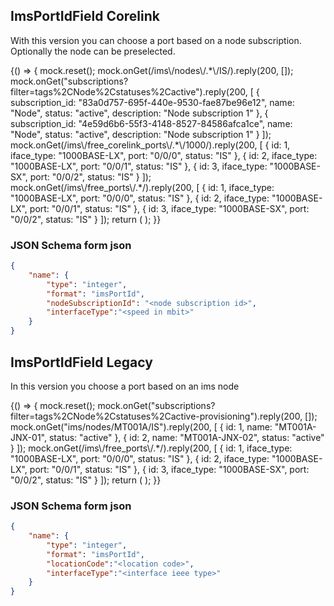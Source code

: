 

<Meta title="Uniforms/ImsPortIdField" component={ImsPortIdField} />

## ImsPortIdField Corelink

With this version you can choose a port based on a node subscription. Optionally the node can be preselected.

<Story name="ImsPortIdFieldCorelink">
    {() => {
        mock.reset();
        mock.onGet(/ims\/nodes\/.*\/IS/).reply(200, []);
        mock.onGet("subscriptions?filter=tags%2CNode%2Cstatuses%2Cactive").reply(200, [
            {
                subscription_id: "83a0d757-695f-440e-9530-fae87be96e12",
                name: "Node",
                status: "active",
                description: "Node subscription 1"
            },
            {
                subscription_id: "4e59d6b6-55f3-4148-8527-84586afca1ce",
                name: "Node",
                status: "active",
                description: "Node subscription 1"
            }
        ]);
        mock.onGet(/ims\/free_corelink_ports\/.*\/1000/).reply(200, [
            { id: 1, iface_type: "1000BASE-LX", port: "0/0/0", status: "IS" },
            { id: 2, iface_type: "1000BASE-LX", port: "0/0/1", status: "IS" },
            { id: 3, iface_type: "1000BASE-SX", port: "0/0/2", status: "IS" }
        ]);
        mock.onGet(/ims\/free_ports\/.*/).reply(200, [
            { id: 1, iface_type: "1000BASE-LX", port: "0/0/0", status: "IS" },
            { id: 2, iface_type: "1000BASE-LX", port: "0/0/1", status: "IS" },
            { id: 3, iface_type: "1000BASE-SX", port: "0/0/2", status: "IS" }
        ]);
        return (
            <UserInputContainer
                stepUserInput={createForm({
                    name: {
                        type: "integer",
                        format: "imsPortId",
                        interfaceType: "1000",
                        nodeSubscriptionId: boolean("Filter on node subscription", false)
                            ? "83a0d757-695f-440e-9530-fae87be96e12"
                            : undefined
                    }
                })}
            />
        );
    }}
</Story>

### JSON Schema form json

```Json
{
    "name": {
        "type": "integer",
        "format": "imsPortId",
        "nodeSubscriptionId": "<node subscription id>",
        "interfaceType":"<speed in mbit>"
    }
}
```

## ImsPortIdField Legacy

In this version you choose a port based on an ims node

<Story name="ImsPortIdFieldLegacy">
    {() => {
        mock.reset();
        mock.onGet("subscriptions?filter=tags%2CNode%2Cstatuses%2Cactive-provisioning").reply(200, []);
        mock.onGet("ims/nodes/MT001A/IS").reply(200, [
            {
                id: 1,
                name: "MT001A-JNX-01",
                status: "active"
            },
            {
                id: 2,
                name: "MT001A-JNX-02",
                status: "active"
            }
        ]);
        mock.onGet(/ims\/free_ports\/.*/).reply(200, [
            { id: 1, iface_type: "1000BASE-LX", port: "0/0/0", status: "IS" },
            { id: 2, iface_type: "1000BASE-LX", port: "0/0/1", status: "IS" },
            { id: 3, iface_type: "1000BASE-SX", port: "0/0/2", status: "IS" }
        ]);
        return (
            <UserInputContainer
                stepUserInput={createForm({
                    name: {
                        type: "integer",
                        format: "imsPortId",
                        locationCode: "MT001A",
                        interfaceType: "1000BASE-LX"
                    }
                })}
            />
        );
    }}
</Story>

### JSON Schema form json

```Json
{
    "name": {
        "type": "integer",
        "format": "imsPortId",
        "locationCode":"<location code>",
        "interfaceType":"<interface ieee type>"
    }
}
```
